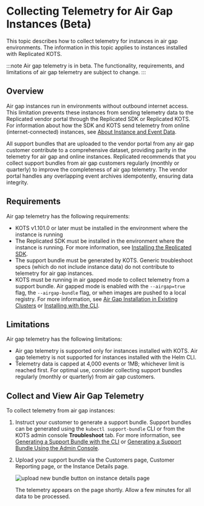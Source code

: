 
# Collecting Telemetry for Air Gap Instances (Beta)

This topic describes how to collect telemetry for instances in air gap environments. The information in this topic applies to instances installed with Replicated KOTS.

:::note
Air gap telemetry is in beta. The functionality, requirements, and limitations of air gap telemetry are subject to change.
:::

## Overview

Air gap instances run in environments without outbound internet access. This limitation prevents these instances from sending telemetry data to the Replicated vendor portal through the Replicated SDK or Replicated KOTS. For information about how the SDK and KOTS send telemetry from online (internet-connected) instances, see [About Instance and Event Data](/vendor/instance-insights-event-data#about-reporting).

<AirGapTelemetry/>

All support bundles that are uploaded to the vendor portal from any air gap customer contribute to a comprehensive dataset, providing parity in the telemetry for air gap and online instances. Replicated recommends that you collect support bundles from air gap customers regularly (monthly or quarterly) to improve the completeness of air gap telemetry. The vendor portal handles any overlapping event archives idempotently, ensuring data integrity.

## Requirements

Air gap telemetry has the following requirements:

* KOTS v1.101.0 or later must be installed in the environment where the instance is running
* The Replicated SDK must be installed in the environment where the instance is running. For more information, see [Installing the Replicated SDK](/vendor/replicated-sdk-installing).
* The support bundle must be generated by KOTS. Generic troubleshoot specs (which do not include instance data) do not contribute to telemetry for air gap instances.
* KOTS must be running in air gapped mode to collect telemetry from a support bundle. Air gapped mode is enabled with the `--airgap=true` flag, the `--airgap-bundle` flag, or when images are pushed to a local registry. For more information, see [Air Gap Installation in Existing Clusters](/enterprise/installing-existing-cluster-airgapped#air-gap) or [Installing with the CLI](/enterprise/installing-existing-cluster-automation).  

## Limitations

Air gap telemetry has the following limitations:

* Air gap telemetry is supported only for instances installed with KOTS. Air gap telemetry is not supported for instances installed with the Helm CLI.
* Telemetry data is capped at 4,000 events or 1MB; whichever limit is reached first. For optimal use, consider collecting support bundles regularly (monthly or quarterly) from air gap customers.

## Collect and View Air Gap Telemetry

To collect telemetry from air gap instances:

1. Instruct your customer to generate a support bundle. Support bundles can be generated using the `kubectl support-bundle` CLI or from the KOTS admin console **Troubleshoot** tab. For more information, see [Generating a Support Bundle with the CLI](/enterprise/troubleshooting-an-app#generating-a-support-bundle-using-the-cli) or [Generating a Support Bundle Using the Admin Console](/enterprise/troubleshooting-an-app#generate-a-support-bundle-using-the-admin-console).

1. Upload your support bundle via the Customers page, Customer Reporting page, or the Instance Details page.

     ![upload new bundle button on instance details page](/images/airgap-upload-telemetry.png)

     The telemetry appears on the page shortly. Allow a few minutes for all data to be processed.
